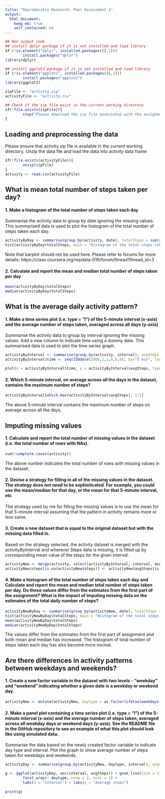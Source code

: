 ```yaml
---
title: "Reproducible Research: Peer Assessment 1"
output: 
  html_document:
    keep_md: true
    self_contained: no
---
```



```r
## Non output code
## install dplyr package if it is not installed and load library
if (!is.element("dplyr", installed.packages()[,1]))
        install.packages("dplyr")
library(dplyr)

## install ggplot2 package if it is not installed and load library
if (!is.element("ggplot2", installed.packages()[,1]))
        install.packages("ggplot2")
library(ggplot2)

zipFile <- "activity.zip"
activityFile <- "activity.csv"

## Check if the zip file exist in the current working directory
if(!file.exists(zipFile)){
        stop("Please download the zip file associated with the assignment and copy it to the current working directory")
}
```



## Loading and preprocessing the data
Please ensure that activity.zip file is available in the current working directory. Unzip the data file and load the data into activity data frame
```r
if(!file.exists(activityFile)){
        unzip(zipFile)
}
activity <- read.csv(activityFile)
```



## What is mean total number of steps taken per day?
#### 1. Make a histogram of the total number of steps taken each day
Summarise the activity data to group by date ignoring the missing values. This summarised data is used to plot the histogram of the total number of steps taken each day.
```r
activityByDay <- summarise(group_by(activity, date), totalSteps = sum(steps, na.rm = TRUE))
hist(activityByDay$totalSteps, main = "Histogram of the total steps taken each day", xlab = "Total steps")
```

Note that barplot should not be used here. Please refer to forums for more details: 
https://class.coursera.org/repdata-016/forum/thread?thread_id=3

#### 2. Calculate and report the mean and median total number of steps taken per day
```r
mean(activityByDay$totalSteps)
median(activityByDay$totalSteps)
```



## What is the average daily activity pattern?
#### 1. Make a time series plot (i.e. type = "l") of the 5-minute interval (x-axis) and the average number of steps taken, averaged across all days (y-axis)

Summarise the activity data to group by interval ignoring the missing values. Add a new column to indicate time using a dummy date. This summarised data is used to plot the time series graph.
```r
activityByInterval <- summarise(group_by(activity, interval), avgSteps = mean(steps, na.rm = TRUE))
activityByInterval$time <- seq(ISOdate(2000,1,1,0,0,0), by="5 min", length.out = length(activityByInterval$interval))

plot(x = activityByInterval$time, y = activityByInterval$avgSteps, type = "l", xlab = "Time", ylab ="Average Steps")
```

#### 2. Which 5-minute interval, on average across all the days in the dataset, contains the maximum number of steps?
```r
activityByInterval[which.max(activityByInterval$avgSteps), 1:2]
```
The above 5-minute interval contains the maximum number of steps on average across all the days.



## Imputing missing values
#### 1. Calculate and report the total number of missing values in the dataset (i.e. the total number of rows with NAs).
```r
sum(!complete.cases(activity))
```
The above number indicates the total number of rows with missing values in the dataset.

#### 2. Devise a strategy for filling in all of the missing values in the dataset. The strategy does not need to be sophisticated. For example, you could use the mean/median for that day, or the mean for that 5-minute interval, etc
The strategy used by me for filling the missing values is to use the mean for that 5-minute interval assuming that the pattern in activity remains more or less same.

#### 3. Create a new dataset that is equal to the original dataset but with the missing data filled in.
Based on the strategy selected, the activity dataset is merged with the activityByInterval and wherever Steps data is missing, it is filled up by corresponding mean value of the steps for the given interval.
```r
activityNew <- merge(activity, select(activityByInterval, interval, avgSteps), by="interval")
activityNew$steps[is.na(activityNew$steps)] <- activityNew$avgSteps[is.na(activityNew$steps)]
```

#### 4. Make a histogram of the total number of steps taken each day and Calculate and report the mean and median total number of steps taken per day. Do these values differ from the estimates from the first part of the assignment? What is the impact of imputing missing data on the estimates of the total daily number of steps?
```r
activityNewByDay <- summarise(group_by(activityNew, date), totalSteps = sum(steps))
hist(activityNewByDay$totalSteps, main = "Histogram of the total steps taken each day", xlab = "Total steps")
mean(activityNewByDay$totalSteps)
median(activityNewByDay$totalSteps)
```
The values differ from the estimates from the first part of assignment and both mean and median has increased. The histogram of total number of steps taken each day has also become more normal.



## Are there differences in activity patterns between weekdays and weekends?
#### 1. Create a new factor variable in the dataset with two levels - "weekday" and "weekend" indicating whether a given date is a weekday or weekend day.
```r
activityNew <- mutate(activityNew, daytype = as.factor(ifelse(weekdays(as.Date(date)) %in% c("Saturday","Sunday"),"weekend","weekday")))
```

#### 2. Make a panel plot containing a time series plot (i.e. type = "l") of the 5-minute interval (x-axis) and the average number of steps taken, averaged across all weekday days or weekend days (y-axis). See the README file in the GitHub repository to see an example of what this plot should look like using simulated data.
Summarise the data based on the newly created factor variable to indicate day type and interval. Plot the graph to show average number of steps taken for weekdays and weekends.
```r
activityDay <- summarise(group_by(activityNew, daytype, interval), avgSteps = mean(steps))

g <- ggplot(activityDay, aes(interval, avgSteps)) + geom_line(size = 1) +
        facet_wrap(~ daytype, nrow = 2, ncol = 1) +
        labs(x = "Interval") + labs(y = "Average steps")
        
print(g)
```

